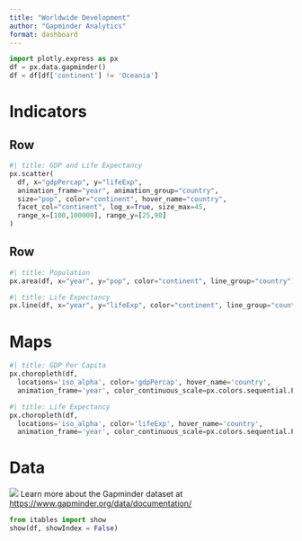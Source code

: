 ```yaml
---
title: "Worldwide Development"
author: "Gapminder Analytics"
format: dashboard
---
```


```python
import plotly.express as px
df = px.data.gapminder()
df = df[df['continent'] != 'Oceania']
```

# Indicators

## Row {height=60%}

```python
#| title: GDP and Life Expectancy 
px.scatter(
  df, x="gdpPercap", y="lifeExp", 
  animation_frame="year", animation_group="country",
  size="pop", color="continent", hover_name="country", 
  facet_col="continent", log_x=True, size_max=45, 
  range_x=[100,100000], range_y=[25,90]
)
```

## Row {height=40%}

```python
#| title: Population
px.area(df, x="year", y="pop", color="continent", line_group="country")
```


```python
#| title: Life Expectancy
px.line(df, x="year", y="lifeExp", color="continent", line_group="country")
```

# Maps

```python
#| title: GDP Per Capita
px.choropleth(df, 
  locations='iso_alpha', color='gdpPercap', hover_name='country', 
  animation_frame='year', color_continuous_scale=px.colors.sequential.Plasma, projection='natural earth')
```

```python
#| title: Life Expectancy 
px.choropleth(df, 
  locations='iso_alpha', color='lifeExp', hover_name='country', 
  animation_frame='year', color_continuous_scale=px.colors.sequential.Plasma, projection='natural earth')
```

# Data

![](gapminder.png) Learn more about the Gapminder dataset at <https://www.gapminder.org/data/documentation/>

```python
from itables import show
show(df, showIndex = False)
```

